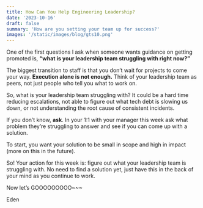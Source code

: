 ```yaml
---
title: How Can You Help Engineering Leadership?
date: '2023-10-16'
draft: false
summary: 'How are you setting your team up for success?'
images: '/static/images/blog/gts10.png'
---
```


One of the first questions I ask when someone wants guidance on getting promoted is, **“what is your leadership team struggling with right now?”**

The biggest transition to staff is that you don’t wait for projects to come your way. **Execution alone is not enough.** Think of your leadership team as peers, not just people who tell you what to work on.

So, what is your leadership team struggling with? It could be a hard time reducing escalations, not able to figure out what tech debt is slowing us down, or not understanding the root cause of consistent incidents.

If you don’t know, **ask**. In your 1:1 with your manager this week ask what problem they’re struggling to answer and see if you can come up with a solution.

To start, you want your solution to be small in scope and high in impact (more on this in the future).

So! Your action for this week is: figure out what your leadership team is struggling with. No need to find a solution yet, just have this in the back of your mind as you continue to work.

Now let’s GOOOOOOOOO~~~

Eden